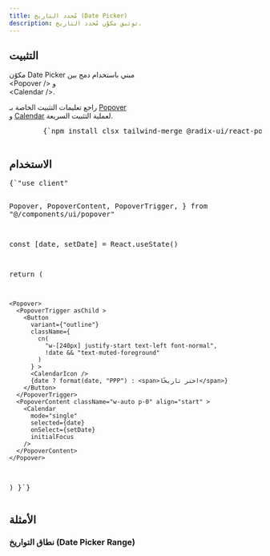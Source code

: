 ```yaml
---
title: مُحدد التاريخ (Date Picker)
description: توثيق مكوّن مُحدد التاريخ.
---
```


<ComponentPreview name="date-picker-demo" />

## التثبيت

مكوّن <MdxBadge>Date Picker</MdxBadge> مبني باستخدام دمج بين  
<MdxBadge>\<Popover /\></MdxBadge> و  
<MdxBadge>\<Calendar /\></MdxBadge>.

راجع تعليمات التثبيت الخاصة بـ [Popover](https://alphabyte-labs.vercel.app/docs/components/popover)  
و [Calendar](https://alphabyte-labs.vercel.app/docs/components/calendar/) لعملية التثبيت السريعة.

<div className="not-prose px-4 md:px-0">
  <Step>
    <StepItem title="تثبيت الاعتمادات (Dependencies)">
      <Pre className="language-bash">
        {`npm install clsx tailwind-merge @radix-ui/react-popover react-day-picker@8.10.1 date-fns `}
      </Pre>
    </StepItem>
    <StepItem title="إنشاء ملف utils.ts">
      <ComponentUtilsText />
      <ComponentUtils />
    </StepItem>
  </Step>
</div>

## الاستخدام

<div className="not-prose">
<Pre>{`"use client"


  Popover,
  PopoverContent,
  PopoverTrigger,
} from "@/components/ui/popover"

  const [date, setDate] = React.useState<Date>()

  return (

    <Popover>
      <PopoverTrigger asChild >
        <Button
          variant={"outline"}
          className={
            cn(
              "w-[240px] justify-start text-left font-normal",
              !date && "text-muted-foreground"
            )
          } >
          <CalendarIcon />
          {date ? format(date, "PPP") : <span>اختر تاريخًا</span>}
        </Button>
      </PopoverTrigger>
      <PopoverContent className="w-auto p-0" align="start" >
        <Calendar
          mode="single"
          selected={date}
          onSelect={setDate}
          initialFocus
        />
      </PopoverContent>
    </Popover>
  )
}`}</Pre>

</div>

## الأمثلة

### نطاق التواريخ (Date Picker Range)

<ComponentPreview name="date-picker-demo" variant="range" />
